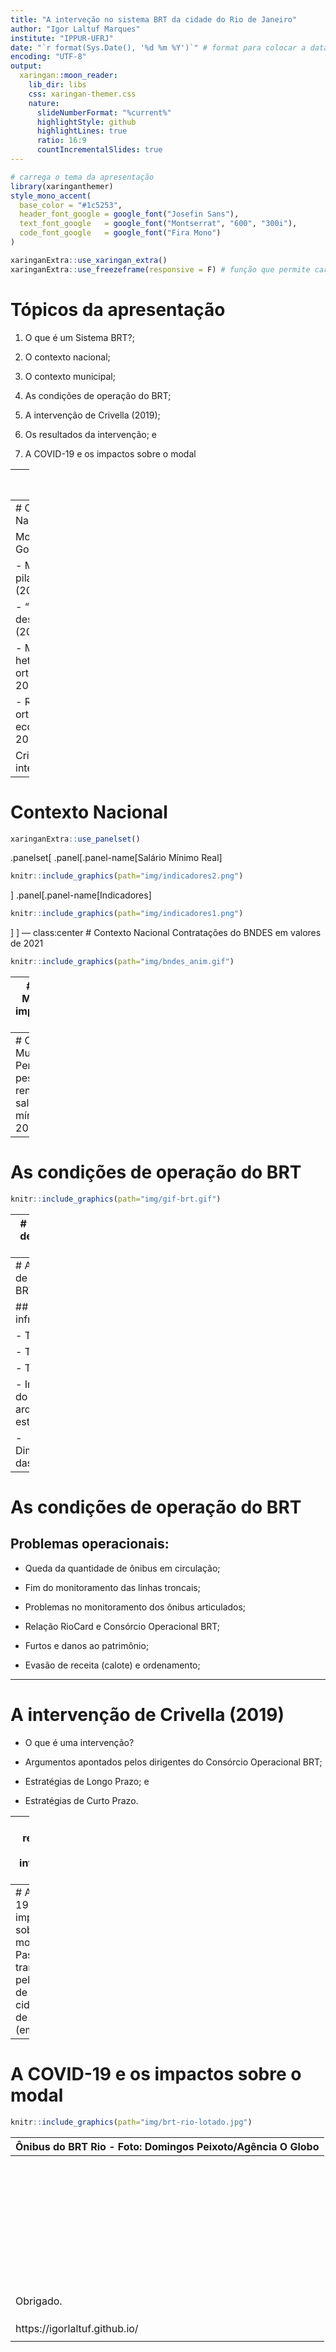 ```yaml
---
title: "A interveção no sistema BRT da cidade do Rio de Janeiro"
author: "Igor Laltuf Marques"
institute: "IPPUR-UFRJ"
date: "`r format(Sys.Date(), '%d %m %Y')`" # format para colocar a data na ordem correta
encoding: "UTF-8"
output:
  xaringan::moon_reader:
    lib_dir: libs
    css: xaringan-themer.css
    nature:
      slideNumberFormat: "%current%"
      highlightStyle: github
      highlightLines: true
      ratio: 16:9
      countIncrementalSlides: true
---
```

```r
# carrega o tema da apresentação
library(xaringanthemer)
style_mono_accent(
  base_color = "#1c5253",
  header_font_google = google_font("Josefin Sans"),
  text_font_google   = google_font("Montserrat", "600", "300i"),
  code_font_google   = google_font("Fira Mono")
)
```

```r
xaringanExtra::use_xaringan_extra()
xaringanExtra::use_freezeframe(responsive = F) # função que permite carregar os gifs apenas quando o slide é aberto.
```


# Tópicos da apresentação

1. O que é um Sistema BRT?;

1. O contexto nacional;

1. O contexto municipal;

1. As condições de operação do BRT;

1. A intervenção de Crivella (2019);

1. Os resultados da intervenção; e

1. A COVID-19 e os impactos sobre o modal

---
# O que é um Sistema BRT?

- Vantagens: prazo e custo;

- Adotado internacionalmente;

- Características;

- Projeto T5;

---
# Contexto Nacional

Momentos do Governo Federal:

- Manutenção dos pilares neoliberais (2003-2005);

- “Momento desenvolvimentista” (2006-2010); 

- Mix de políticas heterodoxas e ortodoxas (2011-2014);

- Retorno à ortodoxia econômica (2015-2016).

Crise Financeira internacional.

---
# Contexto Nacional
```r
xaringanExtra::use_panelset()
```
.panelset[
.panel[.panel-name[Salário Mínimo Real]
```r
knitr::include_graphics(path="img/indicadores2.png") 

```
]
.panel[.panel-name[Indicadores]
```r
knitr::include_graphics(path="img/indicadores1.png") 

```
]
]
---
class:center
# Contexto Nacional
Contratações do BNDES em valores de 2021 </br>
```r
knitr::include_graphics(path="img/bndes_anim.gif") 
```

---
# Contexto Municipal da implementação do BRT

- Contexto do transporte público na cidade;

- Alinhamento entre PMDB e PT nas três esferas;

- Megaeventos; 

- Crise no setor de ônibus; e

- Desigualdade.


---
# Contexto Municipal
#### Percentual de pessoas com renda até 5 salários mínimos em 2010 
```r
knitr::include_url('./img/mapa_bairros_rj.html', height = 340)
```
<br>Fonte: Microdados do Censo de 2010 e Data Rio. Elaboração própria.

---
# As condições de operação do BRT 
```r
knitr::include_graphics(path="img/gif-brt.gif") 
```
---
# As condições de operação do BRT 

## Características de como o BRT é operado:

- Operação x Infraestrutura;

- Licitação criativa;

- Paper Company;

---
# As condições de operação do BRT 

## Problemas da infraestrutura:

- Transolímpica;

- Transoeste;

- Transcarioca;

- Inadequação do projeto arquitetônico das estações; e

- Dimensionamento das estações.

---
# As condições de operação do BRT 
## Problemas operacionais:

- Queda da quantidade de ônibus em circulação;

- Fim do monitoramento das linhas troncais;

- Problemas no monitoramento dos ônibus articulados;

- Relação RioCard e Consórcio Operacional BRT;

- Furtos e danos ao patrimônio;

- Evasão de receita (calote) e ordenamento;


---

# A intervenção de Crivella (2019)

- O que é uma intervenção?

- Argumentos apontados pelos dirigentes do Consórcio Operacional BRT;

- Estratégias de Longo Prazo; e

- Estratégias de Curto Prazo.


---
# Os resultados da intervenção
<br>
<br>
<font size="7"> 
<p style="text-align: center">
Apenas 3 dos 11 pontos que constam no Termo de Compromisso assinado pelo <br> Consórcio Operacional BRT foram cumpridos. 
</p>
</font>

---
# A COVID-19 e os impactos sobre o modal
#### Passageiros transportados pelo sistema de ônibus da cidade do Rio de Janeiro (em milhões)
```r
knitr::include_url('./img/grafico_passageiros.html', height = 340)
```
<br>Fonte: Data Rio. Elaboração própria.

---
# A COVID-19 e os impactos sobre o modal
```r
knitr::include_graphics(path="img/brt-rio-lotado.jpg") 

```
<p style="text-align: center">Ônibus do BRT Rio - Foto: Domingos Peixoto/Agência O Globo</p>
---
<br>
<br>
<br>
<br>
<br>
<br>
<br>
<br>
<font size="7"> 
<p style="text-align: center">
Obrigado. 
</p>
</font size>
<p style="text-align: center">
https://igorlaltuf.github.io/
</p>